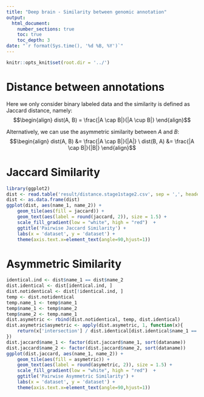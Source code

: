 ```yaml
---
title: "Deep brain - Similarity between genomic annotation"
output:
  html_document:
    number_sections: true
    toc: true
    toc_depth: 3
date: "`r format(Sys.time(), '%d %B, %Y')`"
---
```


```r
knitr::opts_knit$set(root.dir = '../')
```

# Distance between annotations

Here we only consider binary labeled data and the similarity is defined as Jaccard distance, namely:
$$\begin{align}
dist(A, B) = \frac{|A \cap B|}{|A \cup B|}
\end{align}$$

Alternatively, we can use the asymmetric similarity between $A$ and $B$:
$$\begin{align}
dist(A, B) &= \frac{|A \cap B|}{|A|} \
dist(B, A) &= \frac{|A \cap B|}{|B|}
\end{align}$$

# Jaccard Similarity

```r
library(ggplot2)
dist <- read.table('result/distance.stage1stage2.csv', sep = ',', header = T)
dist <- as.data.frame(dist)
ggplot(dist, aes(name_1, name_2)) +
    geom_tile(aes(fill = jaccard)) +
    geom_text(aes(label = round(jaccard, 2)), size = 1.5) +
    scale_fill_gradient(low = "white", high = "red")  +
    ggtitle('Pairwise Jaccard Similarity') +
    labs(x = 'dataset', y = 'dataset') +
    theme(axis.text.x=element_text(angle=90,hjust=1))
```

# Asymmetric Similarity

```r
identical.ind <- dist$name_1 == dist$name_2
dist.identical <- dist[identical.ind, ]
dist.notidentical <- dist[!identical.ind, ]
temp <- dist.notidentical
temp.name_1 <- temp$name_1
temp$name_1 <- temp$name_2
temp$name_2 <- temp.name_1
dist.asymetric <- rbind(dist.notidentical, temp, dist.identical)
dist.asymetric$asymetric <- apply(dist.asymetric, 1, function(x){
    return(x['intersection'] / dist.identical[dist.identical$name_1 == x['name_1'], 'intersection'])
})
dist.jaccard$name_1 <- factor(dist.jaccard$name_1, sort(dataname))
dist.jaccard$name_2 <- factor(dist.jaccard$name_2, sort(dataname))
ggplot(dist.jaccard, aes(name_1, name_2)) +
    geom_tile(aes(fill = asymetric)) +
    geom_text(aes(label = round(asymetric, 2)), size = 1.5) +
    scale_fill_gradient(low = "white", high = "red")  +
    ggtitle('Pairwise Asymmetric Similarity') +
    labs(x = 'dataset', y = 'dataset') +
    theme(axis.text.x=element_text(angle=90,hjust=1))
```
